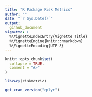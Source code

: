 ```yaml
---
title: "R Package Risk Metrics"
author: ""
date: "`r Sys.Date()`"
output:
  github_document
vignette: >
  %\VignetteIndexEntry{Vignette Title}
  %\VignetteEngine{knitr::rmarkdown}
  %\VignetteEncoding{UTF-8}
---
```




```r
knitr::opts_chunk$set(
  collapse = TRUE,
  comment = "#>"
)
```

```r
library(riskmetric)
```

```r
get_cran_version("dplyr")
```

